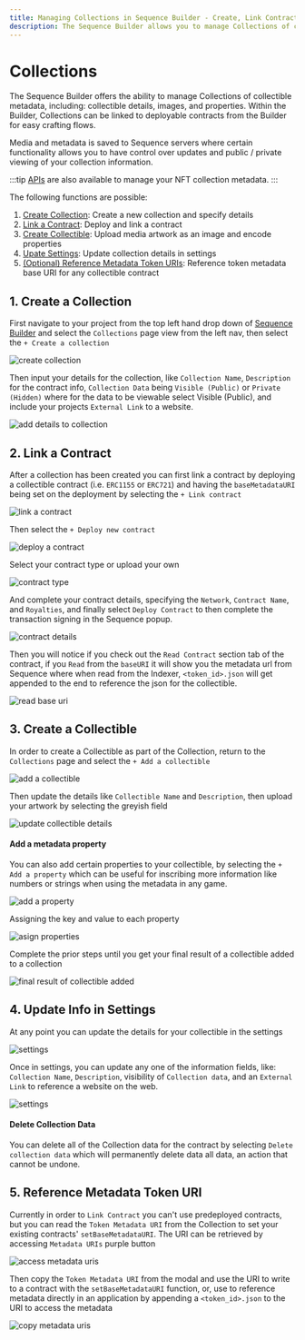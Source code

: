 ```yaml
---
title: Managing Collections in Sequence Builder - Create, Link Contracts, Add Collectibles, and Update Settings
description: The Sequence Builder allows you to manage Collections of collectible metadata, including details, images, and properties. You can link Collections to deployable contracts for easy crafting flows. Control updates and public/private viewing of collection info on Sequence servers.
---
```


# Collections

The Sequence Builder offers the ability to manage Collections of collectible metadata, including: collectible details, images, and properties. Within the Builder, Collections can be linked to deployable contracts from the Builder for easy crafting flows.

Media and metadata is saved to Sequence servers where certain functionality allows you to have control over updates and public / private viewing of your collection information.

:::tip
[APIs](/api/metadata/overview) are also available to manage your NFT collection metadata.
:::

The following functions are possible:

1. [Create Collection](/solutions/builder/collections#1-create-a-collection): Create a new collection and specify details
2. [Link a Contract](/solutions/builder/collections#2-link-a-contract):  Deploy and link a contract
3. [Create Collectible](/solutions/builder/collections#3-create-a-collectible): Upload media artwork as an image and encode properties
4. [Upate Settings](/solutions/builder/collections#4-update-info-in-settings): Update collection details in settings
5. [(Optional) Reference Metadata Token URIs](/solutions/builder/collections#5-reference-metadata-token-uri): Reference token metadata base URI for any collectible contract

## 1. Create a Collection

First navigate to your project from the top left hand drop down of [Sequence Builder](https://sequence.build) and select the `Collections` page view from the left nav, then select the `+ Create a collection`

![create collection](/img/builder/builder_create_collection.png)

Then input your details for the collection, like `Collection Name`, `Description` for the contract info, `Collection Data` being `Visible (Public)` or `Private (Hidden)` where for the data to be viewable select Visible (Public), and include your projects `External Link` to a website.

![add details to collection](/img/builder/builder_create_collection_input_details.png)

## 2. Link a Contract

After a collection has been created you can first link a contract by deploying a collectible contract (i.e. `ERC1155` or `ERC721`) and having the `baseMetadataURI` being set on the deployment by selecting the `+ Link contract`

![link a contract](/img/builder/builder_collections_link_contract.png)

Then select the `+ Deploy new contract`

![deploy a contract](/img/builder/builder_collection_deploy_contract.png)

Select your contract type or upload your own 

![contract type](/img/builder/builder_select_contract_type.png)

And complete your contract details, specifying the `Network`, `Contract Name`, and `Royalties`, and finally select `Deploy Contract` to then complete the transaction signing in the Sequence popup.

![contract details](/img/builder/builder_deploy_contract_details.png)

Then you will notice if you check out the `Read Contract` section tab of the contract, if you `Read` from the `baseURI` it will show you the metadata url from Sequence where when read from the Indexer, `<token_id>.json` will get appended to the end to reference the json for the collectible.

![read base uri](/img/builder/builder_read_base_uri.png)

## 3. Create a Collectible

In order to create a Collectible as part of the Collection, return to the `Collections` page and select the `+ Add a collectible`

![add a collectible](/img/builder/builder_collections_add_a_collectible.png)

Then update the details like `Collectible Name` and `Description`, then upload your artwork by selecting the greyish field 

![update collectible details](/img/builder/builder_collections_update_art_and_details.png)

#### Add a metadata property

You can also add certain properties to your collectible, by selecting the `+ Add a property` which can be useful for inscribing more information like numbers or strings when using the metadata in any game.

![add a property](/img/builder/builder_collection_add_propery.png)

Assigning the key and value to each property

![asign properties](/img/builder/builder_collections_assign_properties.png)

Complete the prior steps until you get your final result of a collectible added to a collection

![final result of collectible added](/img/builder/builder_collections_final_result_of_collectible.png)

## 4. Update Info in Settings

At any point you can update the details for your collectible in the settings

![settings](/img/builder/builder_collections_access_settings.png)

Once in settings, you can update any one of the information fields, like: `Collection Name`, `Description`, visibility of `Collection data`, and an `External Link` to reference a website on the web.

![settings](/img/builder/builder_collections_update_info.png)

#### Delete Collection Data

You can delete all of the Collection data for the contract by selecting `Delete collection data` which will permanently delete data all data, an action that cannot be undone.

## 5. Reference Metadata Token URI

Currently in order to `Link Contract` you can't use predeployed contracts, but you can read the `Token Metadata URI` from the Collection to set your existing contracts' `setBaseMetadataURI`. The URI can be retrieved by accessing `Metadata URIs` purple button

![access metadata uris](/img/builder/builder_collections_metadata_uris.png)

Then copy the `Token Metadata URI` from the modal and use the URI to write to a contract with the `setBaseMetadataURI` function, or, use to reference metadata directly in an application by appending a `<token_id>.json` to the URI to access the metadata

![copy metadata uris](/img/builder/builder_collections_token_metadata_uri.png)